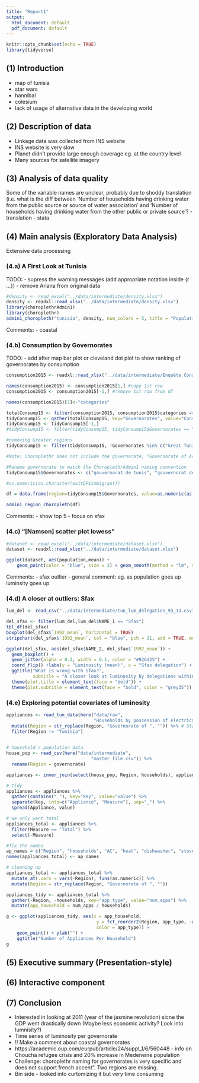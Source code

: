 ```yaml
---
title: "Report1"
output:
  html_document: default
  pdf_document: default
---
```


```r
knitr::opts_chunk$set(echo = TRUE)
library(tidyverse)
```

## (1) Introduction
- map of tunisia
- star wars
- hannibal
- colesium
- lack of usage of alternative data in the developing world

## (2) Description of data

- Linkage data was collected from INS website
- INS website is very slow
- Planet didn’t provide large enough coverage eg. at the country level
- Many sources for satellite imagery


## (3) Analysis of data quality

Some of the variable names are unclear, probably due to shoddy translation (i.e. what is the diff between ‘Number of households having drinking water from the public source or source of water association’ and ‘Number of households having drinking water from the other public or private source’?
- translation
- stata

## (4) Main analysis (Exploratory Data Analysis)

Extensive data processing

### (4.a) A First Look at Tunisia

TODO: 
- supress the warning messages (add appropriate notation inside {r ...})
- remove Ariana from original data

```r
#density <- read_excel("../data/intermediate/density.xlsx")
density <- readxl::read_xlsx("../data/intermediate/density.xlsx")
library(choroplethrAdmin1)
library(choroplethr)
admin1_choropleth("tunisia", density, num_colors = 5, title = "Population Density", legend = "Population by square kilometer")
```

Comments:
- coastal

### (4.b) Consumption by Governorates

TODO:
- add after map bar plot or cleveland dot plot to show ranking of governorates by consumption


```r
consumption2015 <- readxl::read_xlsx("../data/intermediate/Enquête Consommation 2010 12_08_2018 10_49_06.xlsx")

names(consumption2015) <- consumption2015[1,] #copy 1st row
consumption2015 <- consumption2015[-1,] #remove 1st row from df

names(consumption2015)[1]<-"categories"

totalConsump15 <- filter(consumption2015, consumption2015$categories == "Total")
tidyConsump15 <- gather(totalConsump15, key="Governorates", value="Consumption")
tidyConsump15 <- tidyConsump15[-1,]
#tidyConsump15 <- filter(tidyConsump15, tidyConsump15$Governorates == "Total")

#removing Greater regions
tidyConsump15 <- filter(tidyConsump15, !Governorates %in% c("Great Tunis", "Governorate of Ariana", "North East", "North West","Par grandes régions\\Centre Est","Par grandes régions\\Centre Ouest","Par grandes régions\\Sud Est","Par grandes régions\\Sud Ouest"))

#Note: Choroplethr does not include the governorate, "Governorate of Ariana" 

#Rename governorate to match the ChoroplethrAdmin1 naming convention
tidyConsump15$Governorates <- c("gouvernorat de tunis", "gouvernorat de ben arous", "gouvernorat de la manouba", "gouvernorat de nabeul", "gouvernorat de zaghouan", "gouvernorat de bizerte", "gouvernorat de beja","gouvernorat de jendouba","gouvernorat de kef","gouvernorat de siliana","gouvernorat de sousse","gouvernorat de monastir","gouvernorat de mahdia","gouvernorat de sfax","gouvernorat de kairouan","gouvernorat de kasserine","gouvernorat de sidi bou zid", "gouvernorat de gabes","gouvernorat de medenine","gouvernorat de tataouine","gouvernorat de gafsa","gouvernorat de tozeur","gouvernorat de kebili")

#as.numeric(as.character(exitDF$immigrant))

df = data.frame(region=tidyConsump15$Governorates, value=as.numeric(as.character(tidyConsump15$Consumption)))

admin1_region_choropleth(df) 

```

Comments:
- show top 5
- focus on sfax



### (4.c) "[Namson] scatter plot lowess"
```r
#dataset <- read_excel("../data/intermediate/dataset.xlsx")
dataset <- readxl::read_xlsx("../data/intermediate/dataset.xlsx")

ggplot(dataset, aes(population,mean)) + 
    geom_point(color = "blue", size = 3) + geom_smooth(method = "lm", se = TRUE) + geom_label_repel(aes(label = governorate),                                                                             box.padding   = 0.35,                                                                         point.padding = 0.5,                                                                      segment.color = 'grey50')

```

Comments:
- sfax outlier
- general comment: eg. as population goes up luminsity goes up

### (4.d) A closer at outliers: Sfax
```r
lum_del <- read_csv("../data/intermediate/tun_lum_delegation_93_13.csv")
```

```r
del_sfax <- filter(lum_del,lum_del$NAME_1 == "Sfax")
tbl_df(del_sfax)
boxplot(del_sfax$`1992_mean`, horizontal = TRUE)
stripchart(del_sfax$`1992_mean`, col = "blue", pch = 21, add = TRUE, method = "jitter")
```
```r
ggplot(del_sfax, aes(del_sfax$NAME_2, del_sfax$`1992_mean`)) +
  geom_boxplot() +
  geom_jitter(alpha = 0.2, width = 0.1, color = "#926d25") +
  coord_flip() +labs(y = "Luminosity (mean)", x = "Sfax delegation") +
  ggtitle("What is wrong with Sfax?",
          subtitle = "A closer look at luminosity by delegations within Sfax") +
  theme(plot.title = element_text(face = "bold")) +
  theme(plot.subtitle = element_text(face = "bold", color = "grey35"))
```

 
### (4.e) Exploring potential covariates of luminosity
```r
appliances <- read_tun_data(here("data/raw", 
                                 "Households by possession of electrical household equipements 11_18_2018 02_51_51.xlsx")) %>% 
  mutate(Region = str_replace(Region, "Governorate of ", "")) %>% # Standardize governorate names
  filter(Region != "Tunisia")
    

# household / population data
house_pop <- read_csv(here("data/intermediate",
                                "master_file.csv")) %>% 
  rename(Region = governorate)

appliances <- inner_join(select(house_pop, Region, households), appliances)
```

```r
# tidy
appliances <- appliances %>%
  gather(contains("_"), key="key", value="value") %>% 
  separate(key, into=c("Appliance", "Measure"), sep="_") %>% 
  spread(Appliance, value)

# we only want total
appliances_total <- appliances %>%
  filter(Measure == "Total") %>% 
  select(-Measure)

#fix the names
ap_names = c("Region", "households", "AC", "heat", "dishwasher", "stove", "fridge", "washing_machine")
names(appliances_total) <- ap_names

# cleaning up
appliances_total <- appliances_total %>% 
  mutate_at(.vars = vars(-Region), funs(as.numeric)) %>% 
  mutate(Region = str_replace(Region, "Governorate of ", "")) 
```
 
```r
appliances_tidy <- appliances_total %>% 
  gather(-Region, -households, key="app_type", value="num_apps") %>% 
  mutate(app_household = num_apps / households)

g <- ggplot(appliances_tidy, aes(x = app_household,
                                  y = fct_reorder2(Region, app_type, -app_household),
                                  color = app_type)) +
    geom_point() + ylab("") +
    ggtitle("Number of Appliances Per Household")
g
```
 
## (5) Executive summary (Presentation-style)

## (6) Interactive component

## (7) Conclusion

- Interested in looking at 2011 (year of the jasmine revolution) sicne the GDP went drastically down (Maybe less economic activity? Look into lumnisity?)
- Time series of luminosity per governorate
- !! Make a comment about coastal governorates
- https://academic.oup.com/eurpub/article/24/suppl_1/6/560448 - info on Choucha refugee crisis and 20% increase in Medeneine population
- Challenge: choroplethr naming for governorates is very specific and does not support french accent”. Two regions are missing.
- Bin side - looked into curtomizing it but very time consuming 
